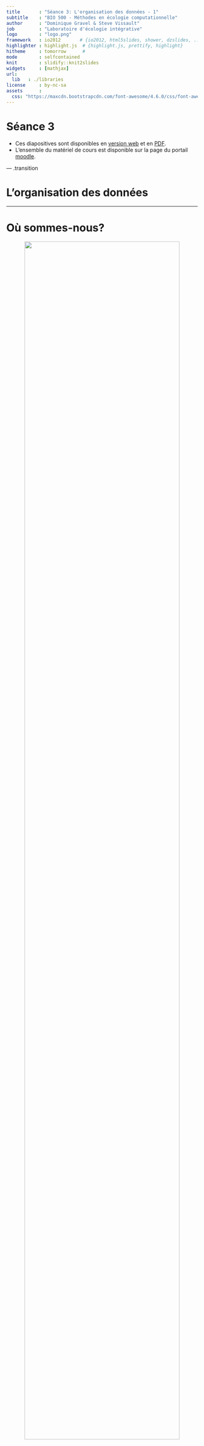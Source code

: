 ```yaml
---
title       : "Séance 3: L'organisation des données - 1"
subtitle    : "BIO 500 - Méthodes en écologie computationnelle"
author      : "Dominique Gravel & Steve Vissault"
job         : "Laboratoire d'écologie intégrative"
logo        : "logo.png"
framework   : io2012       # {io2012, html5slides, shower, dzslides, ...}
highlighter : highlight.js  # {highlight.js, prettify, highlight}
hitheme     : tomorrow      #
mode        : selfcontained
knit        : slidify::knit2slides
widgets     : [mathjax]
url:
  lib   : ./libraries
license     : by-nc-sa
assets      :
  css: "https://maxcdn.bootstrapcdn.com/font-awesome/4.6.0/css/font-awesome.min.css"
---
```

# Séance 3

- Ces diapositives sont disponibles en [version web](https://econumuds.github.io/BIO500/cours3/) et en [PDF](./assets/pdf/S3-BIO500.pdf).
- L'ensemble du matériel de cours est disponible sur la page du portail [moodle](https://www.usherbrooke.ca/moodle2-cours/course/view.php?id=12188).

<!-- TODO 1: Mettre cours 2 en PDF -->
<!-- TODO 2: Changer le lien moodle -->

--- .transition

# L'organisation des données

---

# Où sommes-nous?

<div style='text-align:center;'>
<img src="assets/img/flow_bio.png" width="90%"></img>
</div>

---

# Le Tesseract de la biologie

<div style='text-align:center;'>
<img src="assets/img/data_cube_4n.png" width="90%"></img>
</div>

- Il est difficile de stocker les données écologiques dans un tableau excel (n-2) lorsque les données écologiques ont (n-4).

---

# Les bases de données (BDs) à la rescousse

<div style='text-align:center;'>
  <img src="assets/img/star_eg.png" width="50%"></img>
</div>

- Les BDs permettent de redimensionner ce problème (plusieurs tableaux de n-2 avec des relations) grâce au modèle d'entités-relations.
- Chaque table correspond à une dimension. Les tables sont liées entre elles par des relations. Cette structure est appelée [schéma en étoile](https://en.wikipedia.org/wiki/Star_schema).

---

# Avantages des bases de données

- **Maintenir l'intégrité entre les enregistrements de nos tableaux**. Une observation ne peut être faite sur un site qui n'existe pas.
- **Normaliser et contrôler la qualité des données**. Chaque colonne est un type précis de données. Des contraintes peuvent être appliquées sur chaque colonne.
- **Éviter les redondances dans le stockage de l'information** (obtenir une [forme normale](https://fr.wikipedia.org/wiki/Forme_normale_(bases_de_donn%C3%A9es_relationnelles)), voir la section [Format de donnée du cours 2](https://econumuds.github.io/BIO500/cours2/#14).  

---

# Avantages des bases de données

## Autres avantages indéniables:

- Obtenir un gain de temps et de performance.
- Séparer les données brutes des données destinées aux analyses.
- Rendre flexible la préparation des données pour les analyses.
- Pemettre le travail simultané de plusieurs utilisateurs grâce à l'approche client-serveur.
- Déclencher des procédures de sauvegardes.
- Suivre les modifications/ajouts à la BD (journal de transactions).

--- &twocolw w1:40% w2:60%

# L'approche client-serveur


*** =left

<div style='text-align:center;'>
  <img src="assets/img/flow_db.png" height="450px"></img>
</div>


*** =right

- Le **serveur** est un ordinateur contenant la base de données.
- Si le serveur est votre ordinateur, on se connectera alors **localement** (environnement de développement).
- Si le serveur est physiquement ailleurs (mais accessible via le réseau), on parlera de **serveur distant** (environnement de production).


--- &twocolw w1:40% w2:60%

# L'approche client-serveur


*** =left

<div style='text-align:center;'>
  <img src="assets/img/flow_db.png" height="450px"></img>
</div>


*** =right

- Le **client** peut être un logiciel, tout comme un langage installé sur votre ordinateur.
- On se sert de ce langage ou logiciel pour interagir avec le serveur de base de données présent localement ou à distance.
- On peut donc avoir plusieurs **clients** sur un même ordinateur.

--- &twocolw w1:40% w2:60%

# L'approche client-serveur

*** =left

<div style='text-align:center;margin-top:10px;'>
  <img src="assets/img/pgadmin.png" width="90%"></img>
</div>
<div style='text-align:center;margin-top:10px;'>
  <img src="assets/img/psql.jpg" width="90%"></img>
</div>

*** =right

- Il existe une grande diversité de clients, mais nous utiliserons essentiellement les trois suivants:
  - **pgadmin3**: logiciel avec une interface graphique.
  - **R**: language de programmation scientifique.
  - **psql**: un autre language utile (si le temps le permet).

<!-- Question, qu'est qui distingue un logiciel d'un langage? -->

**Note:** La plupart des langages de programmation disposent de librairies permettant de se connecter à une base de données sur un serveur local ou distant.

--- &twocolw w1:40% w2:60%

# L'approche client-serveur


*** =left

<div style='text-align:center;'>
  <img src="assets/img/flow_db.png" height="450px"></img>
</div>


*** =right

**Le client** se connecte pour effectuer différentes opérations:

1. Créer une base de données.
2. Créer des tables avec des relations.
3. Insérer des données.
4. Interroger les données par requête.
5. Supprimer des données ou des tables.
6. Mettre à jour des données ou des tables.
7. Supprimer la base de données.


--- &twocolw w1:40% w2:60%

# L'approche client-serveur


*** =left

<div style='text-align:center;'>
  <img src="assets/img/flow_db.png" height="450px"></img>
</div>


*** =right

**Le serveur** répond avec des données, des messages d'erreurs ou des status (e.g. Données insérées).

---

# L'approche client-serveur avec multi-utilisateurs

## On pourrait envisager la situation suivante...


<div style='text-align:center;'>
  <img src="assets/img/db_flow_multi.png" width="55%"></img>
</div>

L'approche multi-utilisateurs peut uniquement se faire si le serveur est distant.

--- .transition

# Les Systèmes de Gestion de Base de Données (SGBDs)

--- &twocol

# Les SGBDs

*** =left

<div style='text-align:center;'>
  <img src="assets/img/flow_db.png" height="450px"></img>
</div>

*** =right

- Les base de données sont présentes sur un serveur.
- Pour créer, interroger, gérer et maintenir des bases de données, on utilisera un **[Système de Gestion de Base de Données](https://fr.wikipedia.org/wiki/Syst%C3%A8me_de_gestion_de_base_de_donn%C3%A9es) (souvent appelé SGBD)** installé sur le serveur.

--- &twocol

# La diversité des SGBDs

*** =left

## Il en existe une multitude:

<div style='text-align:center;'>
  <img src="assets/img/sgbd.png" width="100%"></img>
</div>

*** =right

>- Mais ces systèmes disposent tous d'un dénominateur commun: le `langage SQL`
>- Dans ce cours, nous utiliserons le système de gestion de données `PostgreSQL`.

---

# Le langage SQL

## Définition

> Le SQL (Structured Query Language) est le langage des SGBDs. Il permet de communiquer avec une base de données.

---

# Le langage SQL

## Le `SQL` permet de:

1. Créer une base de données (`CREATE DATABASE`).
2. Créer des tables et établir des relations (`CREATE TABLE`).
3. Insérer des données (`INSERT`).
4. Interroger les données par requête (`SELECT`).
5. Supprimer des données ou des tables (`DROP`, `DELETE`).
6. Mettre à jour des données ou des tables (`UPDATE`, `ALTER`).
7. Supprimer la base de données (`DROP DATABASE`).

Chacune de ces commandes est une instruction `SQL` envoyée au serveur pour manipuler et interroger la base de données.

---

# Le langage SQL

## Pour cette séance, nous nous attarderons seulement à:

1. Créer une base de données (`CREATE DATABASE`).
2. Créer des tables et établir des relations (`CREATE TABLE`).
3. Supprimer ou modifier des tables (`DROP TABLE`, `ALTER TABLE`).
4. Supprimer la base de données (`DROP DATABASE`).

Soyez attentifs, car le travail de cette semaine consiste à écrire un script qui permet la création de la base de données (les tables et leurs relations) pour entreposer les données que vous avez collectées lors de la séance 2.

--- .transition

# Conceptualisation d'une base de données en 5 étapes

---

# Étape 1. Faire une liste des variables

**Exercice (15-20 minutes):**

1. Dresser la liste des informations collectées par les différents groupes.
2. Regrouper les variables communes entre les groupes pour obtenir une ontologie conjointe.

---

# Étape 2. Regrouper les variables dans des tables

**Exercice (15-20 minutes):** Regrouper les variables dans des tables.

1. Déterminer les tables/entités:
  - Qu'elles sont les unités d'échantillonnage? autrement dit, sur quelles entités portent nos mesures?
2. Remplir les tables avec les champs de l'étape 1.


À ce stade de la conceptualisation, une table est une entité possédant des attributs. Chaque attribut est une colonne.

---

# Étape 3. Établir le type d'association entre les tables

## Le concept d'association

<div style='text-align:center;'>
  <img src="assets/img/card.svg" width="80%"></img>
</div>

---

# Étape 3. Établir le type d'association entre les tables

## Il existe plusieurs types d'association:

| Table 1   | Table 2   | Relation                                       | exemple                        |
|:----------|:----------|:-----------------------------------------------|:-------------------------------|
| 1         | 1         | *one-to-one*                                   | personne ←→ permis de conduire |
| 0..1      | 1         | optionnel dans la table 1, *one-to-one*        | permis de conduire ←→ personne |
| 0..n ou n | 0..n or n | optionnel dans les deux tables, *many-to-many* | personne ←→ livre              |
| 1..n ou n | 1         | *many-to-one*                                  | personne ←→ lieu de naissance  |

**Exercice (5 minutes)**: Quel(s) type(s) d'association retrouve-t-on entre nos tables?

---

# Étape 4. Établir les clés primaires et étrangères

## Le concept des clés primaires et des clés étrangères

<div style='text-align:center;'>
  <img src="assets/img/keys_1.svg" width="45%"></img>
</div>

## Important:
  - Une clé primaire garantie le caractère unique d'un enregistrement (ligne d'une table).
  - Une clé primaire ne peut donc jamais être `NULL`.
  - Une clé primaire peut être composite, une combinaison de colonnes.

---

# Étape 4. Établir les clés primaires et étrangères

**Exercice (5 minutes)**

1. Déterminer quelles sont les attributs/colonnes garantissant le caractère unique d'un enregistrement (ligne d'une table).
2. Déterminer quelles sont les clés étrangères.


---

# Étape 5. Assigner un type de données aux attributs

Chaque attribut d'une table doit correspondre à un type de données:

| Appelation                | Type                 | Valeurs     | Taille           |
|:--------------------------|:---------------------|:------------|:-----------------|
| `BOLEAN`                  | Boléen               | vrai/faux   | 1 octet          |
| `INTEGER`                 | Entiers              | -998, 123   | 1 à 4 octets     |
| `DOUBLE`, `FLOAT`         | Nombres réels        | 9.98, -4.34 | 4 à 8 octets     |
| `CHAR`,`VARCHAR`          | Chaine de caractères | lapin       | n x 1 à 8 octets |
| `TIMESTAMP`,`DATE`,`TIME` | Dates et heures      | 1998-02-16  | 4 à 8 octets     |

Pour tous les types de données, [voir la documentation PostgreSQL](http://docs.postgresql.fr/9.2/datatype.html)

**Exercice (15 minutes):** Associer à chaque attribut un type de données.

---

# En résumé

## Finalement, qu'est-ce qu'un modèle conceptuel pour une base de données?

Une façon de représenter l'information dans un modèle de type entités-relations où chaque entité (table) possède des attributs (colonnes).

L'étape suivante est de transcrire ce modèle conceptuel des données en modèle logique de données (c.a.d compréhensible par l'ordinateur).

--- .transition

# Transcrire ces étapes en SQL

---

# Se connecter au SGBD (PostgreSQL)

## Pour que le client communique avec la SGBD, les informations de connection au serveur sont indispensables:

1. `host`: L'adresse du serveur. `localhost` si la base de données est sur votre ordinateur.
2. `port`: La base de données écoute sur un port spécifique du serveur.
3. `user`: le nom d'utilisateur
4. `password`: le mot de passe de l'utilisateur.
5. `dbname`: le nom de la base de données

---&twocolw w1:50% w2:50%

# Se connecter au SGBD (PostgreSQL) via R

*** =right

```r
library(RPostgreSQL)
con <- dbConnect(PostgreSQL(), host="localhost",
        port=5432, user= "postgres", password=NA)
```

```r
dbSendQuery(con,"Requête SQL à envoyer")
```

*** =left

- `con` est un objet contenant la connection avec le serveur.
- On utilisera la fonction `dbSendQuery()` pour envoyer les instructions SQL.
- Le deuxième argument de la fonction `dbSendQuery()` est une chaine de caractère contenant la requête SQL.

---&twocolw w1:45% w2:50%

# Se connecter au SGBD (PostgreSQL) via pgAdmin3

*** =right

<div style='text-align:center;margin-top:10px;'>
  <img src="assets/img/pgadmin.png" width="90%"></img>
</div>

*** =left

- On préfère parfois une interface graphique pour interagir avec la SGBD.

---&twocolw w1:50% w2:50%

# Création de la base de données via R

## La première étable consiste à créer une base de données.

```r
dbSendQuery(con,"CREATE DATABASE bd_films;")
```

La SGBD nous répond... mais elle n'a pas grand chose à ajouter.

## Important:

1. En SQL, chaque instruction se termine par un point-virgule.
2. Les instructions sont écrites en majuscule et les variables en minuscule.
3. Toutes les instructions SQL sont énumérées et expliquées en Français à cette adresse: [http://docs.postgresql.fr/9.5/sql-commands.html](http://docs.postgresql.fr/9.5/sql-commands.html)

---

# Création de la base de données via R

## Puis, on se connecte à cette nouvelle base de données grâce à la fonction `dbConnect()`:

```r
dbConnect(con,dbname="bd_films")
```

---

# Création des tables

```sql
CREATE TABLE films (
    code        char(5),
    titre       varchar(40),
    did         integer,
    date_prod   date,
    genre       varchar(10),
    duree       interval hour to minute,
    CONSTRAINT code_titre PRIMARY KEY(code,titre)
);
```

---

# Modifier une table existante


---

# Supprimer la base de données

```r
dbSendQuery(con,"DROP DATABASE bd_films;")
dbDisconnect(con)
```
